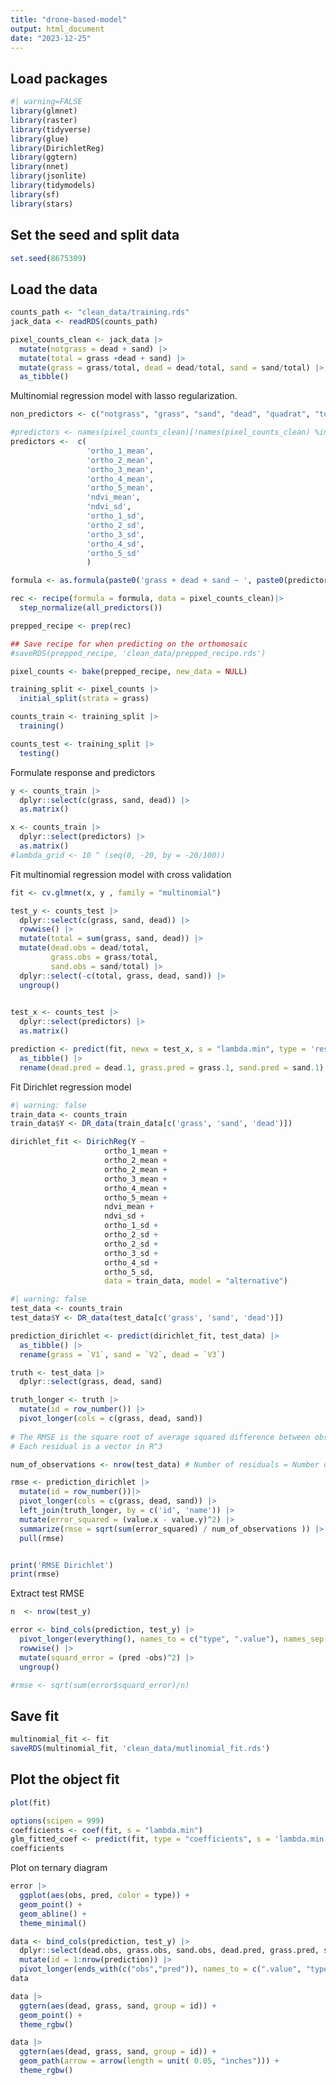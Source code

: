 ```yaml
---
title: "drone-based-model"
output: html_document
date: "2023-12-25"
---
```


## Load packages

```r
#| warning=FALSE
library(glmnet)
library(raster)
library(tidyverse)
library(glue)
library(DirichletReg)
library(ggtern)
library(nnet)
library(jsonlite)
library(tidymodels)
library(sf)
library(stars)
```

## Set the seed and split data

```r
set.seed(8675309)
```

## Load the data

```r
counts_path <- "clean_data/training.rds"
jack_data <- readRDS(counts_path)

pixel_counts_clean <- jack_data |>
  mutate(notgrass = dead + sand) |>
  mutate(total = grass +dead + sand) |>
  mutate(grass = grass/total, dead = dead/total, sand = sand/total) |>
  as_tibble() 
```

Multinomial regression model with lasso regularization.

```r
non_predictors <- c("notgrass", "grass", "sand", "dead", "quadrat", "total", "quad_num","quad_quad", 'quadrant_key')

#predictors <- names(pixel_counts_clean)[!names(pixel_counts_clean) %in% non_predictors]
predictors <-  c(
                 'ortho_1_mean',
                 'ortho_2_mean',
                 'ortho_3_mean',
                 'ortho_4_mean',
                 'ortho_5_mean',
                 'ndvi_mean',
                 'ndvi_sd', 
                 'ortho_1_sd',
                 'ortho_2_sd',
                 'ortho_3_sd',
                 'ortho_4_sd',
                 'ortho_5_sd'
                 )
```

```r
formula <- as.formula(paste0('grass + dead + sand ~ ', paste0(predictors, collapse =" + ")))

rec <- recipe(formula = formula, data = pixel_counts_clean)|>
  step_normalize(all_predictors())

prepped_recipe <- prep(rec)

## Save recipe for when predicting on the orthomosaic
#saveRDS(prepped_recipe, 'clean_data/prepped_recipe.rds')

pixel_counts <- bake(prepped_recipe, new_data = NULL)

training_split <- pixel_counts |> 
  initial_split(strata = grass)

counts_train <- training_split |>
  training()

counts_test <- training_split |>
  testing()
```

Formulate response and predictors

```r
y <- counts_train |>
  dplyr::select(c(grass, sand, dead)) |>
  as.matrix()

x <- counts_train |>
  dplyr::select(predictors) |>
  as.matrix()
#lambda_grid <- 10 ^ (seq(0, -20, by = -20/100))
```

Fit multinomial regression model with cross validation

```r
fit <- cv.glmnet(x, y , family = "multinomial")
```

```r
test_y <- counts_test |>
  dplyr::select(c(grass, sand, dead)) |>
  rowwise() |>
  mutate(total = sum(grass, sand, dead)) |>
  mutate(dead.obs = dead/total,
         grass.obs = grass/total,
         sand.obs = sand/total) |>
  dplyr::select(-c(total, grass, dead, sand)) |>
  ungroup()
  

test_x <- counts_test |>
  dplyr::select(predictors) |>
  as.matrix()

prediction <- predict(fit, newx = test_x, s = "lambda.min", type = 'response') |>
  as_tibble() |>
  rename(dead.pred = dead.1, grass.pred = grass.1, sand.pred = sand.1)
```

Fit Dirichlet regression model

```r
#| warning: false
train_data <- counts_train
train_data$Y <- DR_data(train_data[c('grass', 'sand', 'dead')])

dirichlet_fit <- DirichReg(Y ~ 
                     ortho_1_mean + 
                     ortho_2_mean + 
                     ortho_2_mean + 
                     ortho_3_mean + 
                     ortho_4_mean +
                     ortho_5_mean +
                     ndvi_mean +
                     ndvi_sd +
                     ortho_1_sd +
                     ortho_2_sd +
                     ortho_2_sd +
                     ortho_3_sd +
                     ortho_4_sd +
                     ortho_5_sd,
                     data = train_data, model = "alternative")
```

```r
#| warning: false
test_data <- counts_train
test_data$Y <- DR_data(test_data[c('grass', 'sand', 'dead')])

prediction_dirichlet <- predict(dirichlet_fit, test_data) |>
  as_tibble() |>
  rename(grass = `V1`, sand = `V2`, dead = `V3`)

truth <- test_data |>
  dplyr::select(grass, dead, sand)

truth_longer <- truth |>
  mutate(id = row_number()) |>
  pivot_longer(cols = c(grass, dead, sand))
              
# The RMSE is the square root of average squared difference between observed and predicted value
# Each residual is a vector in R^3

num_of_observations <- nrow(test_data) # Number of residuals = Number of observations

rmse <- prediction_dirichlet |>
  mutate(id = row_number())|>
  pivot_longer(cols = c(grass, dead, sand)) |>
  left_join(truth_longer, by = c('id', 'name')) |>
  mutate(error_squared = (value.x - value.y)^2) |>
  summarize(rmse = sqrt(sum(error_squared) / num_of_observations )) |>
  pull(rmse)


print('RMSE Dirichlet')
print(rmse)
```

Extract test RMSE

```r
n  <- nrow(test_y)

error <- bind_cols(prediction, test_y) |>
  pivot_longer(everything(), names_to = c("type", ".value"), names_sep = "\\.") |>
  rowwise() |>
  mutate(squard_error = (pred -obs)^2) |>
  ungroup()

#rmse <- sqrt(sum(error$squard_error)/n)
```

## Save fit

```r
multinomial_fit <- fit
saveRDS(multinomial_fit, 'clean_data/mutlinomial_fit.rds')
```

## Plot the object fit

```r
plot(fit)
```

```r
options(scipen = 999)
coefficients <- coef(fit, s = "lambda.min")
glm_fitted_coef <- predict(fit, type = "coefficients", s = 'lambda.min')
coefficients
```

Plot on ternary diagram

```r
error |> 
  ggplot(aes(obs, pred, color = type)) +
  geom_point() +
  geom_abline() +
  theme_minimal()
```

```r
data <- bind_cols(prediction, test_y) |>
  dplyr::select(dead.obs, grass.obs, sand.obs, dead.pred, grass.pred, sand.pred) |>
  mutate(id = 1:nrow(prediction)) |>
  pivot_longer(ends_with(c("obs","pred")), names_to = c(".value", "type"), names_sep = "\\.") 
data
```

```r
data |>
  ggtern(aes(dead, grass, sand, group = id)) +
  geom_point() +
  theme_rgbw()
```

```r
data |>
  ggtern(aes(dead, grass, sand, group = id)) +
  geom_path(arrow = arrow(length = unit( 0.05, "inches"))) +
  theme_rgbw()
```
